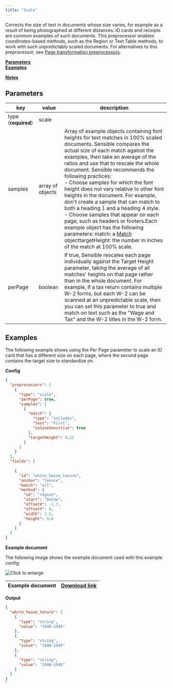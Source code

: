 ```yaml
---
title: "Scale"
---
```


Corrects the size of text in documents whose size varies, for example as a result of being photographed at different distances. ID cards and receipts are common examples of such documents. This preprocessor enables coordinates-based methods, such as the Region or Text Table methods, to work with such unpredictably scaled documents. For alternatives to this preprocessor, see [Page transformation preprocessors](/senseml-reference/preprocessors/deskew#notes).

[**Parameters**](/senseml-reference/preprocessors/scale#parameters)  
[**Examples**](/senseml-reference/preprocessors/scale#examples)

[**Notes**](/senseml-reference/preprocessors/scale#notes)

## Parameters

| key                 | value            | description                                                                                                                                                                                                                                                                                                                                                                                                                                                                                                                                                                                                                                                                                                                    |
| ------------------- | ---------------- | ------------------------------------------------------------------------------------------------------------------------------------------------------------------------------------------------------------------------------------------------------------------------------------------------------------------------------------------------------------------------------------------------------------------------------------------------------------------------------------------------------------------------------------------------------------------------------------------------------------------------------------------------------------------------------------------------------------------------------ |
| type (**required**) | scale            |                                                                                                                                                                                                                                                                                                                                                                                                                                                                                                                                                                                                                                                                                                                                |
| samples             | array of objects | Array of example objects containing font heights for text matches in 100% scaled documents. Sensible compares the actual size of each match against the examples, then take an average of the ratios and use that to rescale the whole document. Sensible recommends the following practices:<br/>\- Choose samples for which the font height does not vary relative to other font heights in the document. For example, don't create a sample that can match to both a heading 1 and a heading 4 style.<br/>\- Choose samples that appear on each page, such as headers or footers.Each example object has the following parameters: match: a [Match](/senseml-reference/field-query-object/match) objecttargetHeight: the number in inches of the match at 100% scale. |
| perPage             | boolean          | If true, Sensible rescales each page individually against the Target Height parameter, taking the average of all matches' heights on that page rather than in the whole document. For example, if a tax return contains multiple W-2 forms, but each W-2 can be scanned at an unpredictable scale, then you can set this parameter to true and match on text such as the "Wage and Tax" and the W-2 titles in the W-2 form.                                                                                                                                                                                                                                                                                                    |

## Examples

The following example shows using the Per Page parameter to scale an ID card that has a different size on each page, where the second page contains the target size to standardize on.

**Config**

```JSON JSON 
{
  "preprocessors": [
    {
      "type": "scale",
      "perPage": true,
      "samples": [
        {
          "match": {
            "type": "includes",
            "text": "First",
            "isCaseSensitive": true
          },
          "targetHeight": 0.22
        }
      ]
    }
  ],
  "fields": [
    
    {
      "id": "white_house_tenure",
      "anchor": "tenure",
      "match": "all",
      "method": {
        "id": "region",
        "start": "below",
        "offsetX": -1.7,
        "offsetY": 0,
        "width": 1.5,
        "height": 0.6
      }
    }
  ]
}
```
**Example document**

The following image shows the example document used with this example config:

![Click to enlarge](/assets/v0/images/final/scale.png)

| Example document | [Download link](https://raw.githubusercontent.com/sensible-hq/sensible-docs/main/readme-sync/assets/v0/pdfs/scale.pdf) |
| ---------------- | ---------------------------------------------------------------------------------------------------------------------- |

**Output**

```JSON JSON 
{
  "white_house_tenure": [
    {
      "type": "string",
      "value": "1940-1945"
    },
    {
      "type": "string",
      "value": "1940-1945"
    },
    {
      "type": "string",
      "value": "1940-1945"
    }
  ]
}
`
